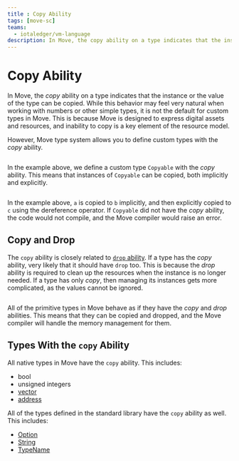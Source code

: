 ```yaml
---
title : Copy Ability
tags: [move-sc]
teams:
  - iotaledger/vm-language
description: In Move, the copy ability on a type indicates that the instance or the value of the type can be copied. This section covers the copy ability, how it works, and how to use it in Move.
---
```



# Copy Ability

In Move, the _copy_ ability on a type indicates that the instance or the value of the type can be
copied. While this behavior may feel very natural when working with numbers or other simple types,
it is not the default for custom types in Move. This is because Move is designed to express digital
assets and resources, and inability to copy is a key element of the resource model.

However, Move type system allows you to define custom types with the _copy_ ability.

```move file=<rootDir>/docs/examples/move/move-overview/copy-ability.move#L9
```

In the example above, we define a custom type `Copyable` with the _copy_ ability. This means that
instances of `Copyable` can be copied, both implicitly and explicitly.

```move file=<rootDir>/docs/examples/move/move-overview/copy-ability.move#L15-L21
```

In the example above, `a` is copied to `b` implicitly, and then explicitly copied to `c` using the
dereference operator. If `Copyable` did not have the _copy_ ability, the code would not compile, and
the Move compiler would raise an error.

## Copy and Drop

The `copy` ability is closely related to [`drop` ability](./drop.mdx). If a type has the
_copy_ ability, very likely that it should have `drop` too. This is because the _drop_ ability is
required to clean up the resources when the instance is no longer needed. If a type has only _copy_,
then managing its instances gets more complicated, as the values cannot be ignored.

```move file=<rootDir>/docs/examples/move/move-overview/copy-ability.move#L26
```

All of the primitive types in Move behave as if they have the _copy_ and _drop_ abilities. This
means that they can be copied and dropped, and the Move compiler will handle the memory management
for them.

## Types With the `copy` Ability

All native types in Move have the `copy` ability. This includes:

- bool
- unsigned integers
- [vector](../../../../references/framework/move-stdlib/vector.mdx)
- [address](../../../../references/framework/move-stdlib/address.mdx)

All of the types defined in the standard library have the `copy` ability as well. This includes:

- [Option](../../../../references/framework/move-stdlib/option.mdx)
- [String](../../../../references/framework/move-stdlib/string.mdx)
- [TypeName](../../../../references/framework/move-stdlib/type_name.mdx)